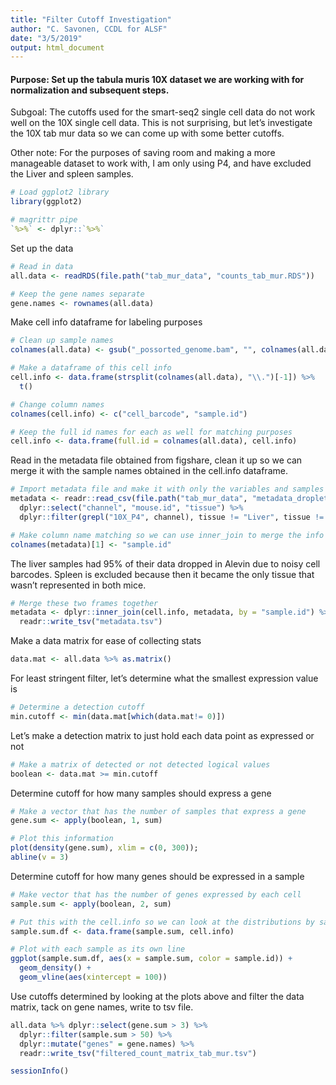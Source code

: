 ```yaml
---
title: "Filter Cutoff Investigation"
author: "C. Savonen, CCDL for ALSF"
date: "3/5/2019"
output: html_document
---
```


#### Purpose: Set up the tabula muris 10X dataset we are working with for normalization and subsequent steps. 

Subgoal: The cutoffs used for the smart-seq2 single cell data do not work well 
on the 10X single cell data. This is not surprising, but let's investigate the 
10X tab mur data so we can come up with some better cutoffs. 

Other note: For the purposes of saving room and making a more manageable dataset 
to work with, I am only using P4, and have excluded the Liver and spleen samples. 

```r
# Load ggplot2 library
library(ggplot2)

# magrittr pipe
`%>%` <- dplyr::`%>%`
```

Set up the data
```r
# Read in data
all.data <- readRDS(file.path("tab_mur_data", "counts_tab_mur.RDS"))

# Keep the gene names separate
gene.names <- rownames(all.data)
```
 
Make cell info dataframe for labeling purposes
```r
# Clean up sample names
colnames(all.data) <- gsub("_possorted_genome.bam", "", colnames(all.data))

# Make a dataframe of this cell info
cell.info <- data.frame(strsplit(colnames(all.data), "\\.")[-1]) %>% 
  t() 

# Change column names
colnames(cell.info) <- c("cell_barcode", "sample.id")

# Keep the full id names for each as well for matching purposes
cell.info <- data.frame(full.id = colnames(all.data), cell.info)
```

Read in the metadata file obtained from figshare, clean it up so we can merge it
with the sample names obtained in the cell.info dataframe. 

```r
# Import metadata file and make it with only the variables and samples we want
metadata <- readr::read_csv(file.path("tab_mur_data", "metadata_droplet.csv")) %>% 
  dplyr::select("channel", "mouse.id", "tissue") %>% 
  dplyr::filter(grepl("10X_P4", channel), tissue != "Liver", tissue != "Spleen") %>% 

# Make column name matching so we can use inner_join to merge the info
colnames(metadata)[1] <- "sample.id"
```

The liver samples had 95% of their data dropped in Alevin due to noisy cell 
barcodes. 
Spleen is excluded because then it became the only tissue that wasn't represented
in both mice. 

```r
# Merge these two frames together
metadata <- dplyr::inner_join(cell.info, metadata, by = "sample.id") %>%
  readr::write_tsv("metadata.tsv")
```
Make a data matrix for ease of collecting stats

```r
data.mat <- all.data %>% as.matrix()
```

For least stringent filter, let's determine what the smallest expression value is

```r
# Determine a detection cutoff
min.cutoff <- min(data.mat[which(data.mat!= 0)])
```

Let's make a detection matrix to just hold each data point as expressed or not

```r
# Make a matrix of detected or not detected logical values
boolean <- data.mat >= min.cutoff
```

Determine cutoff for how many samples should express a gene 

```r
# Make a vector that has the number of samples that express a gene
gene.sum <- apply(boolean, 1, sum)

# Plot this information
plot(density(gene.sum), xlim = c(0, 300));
abline(v = 3)
```

Determine cutoff for how many genes should be expressed in a sample 

```r
# Make vector that has the number of genes expressed by each cell
sample.sum <- apply(boolean, 2, sum) 

# Put this with the cell.info so we can look at the distributions by samples
sample.sum.df <- data.frame(sample.sum, cell.info) 

# Plot with each sample as its own line
ggplot(sample.sum.df, aes(x = sample.sum, color = sample.id)) +
  geom_density() +
  geom_vline(aes(xintercept = 100))
```

Use cutoffs determined by looking at the plots above and filter the data matrix,
tack on gene names, write to tsv file.

```r
all.data %>% dplyr::select(gene.sum > 3) %>% 
  dplyr::filter(sample.sum > 50) %>% 
  dplyr::mutate("genes" = gene.names) %>% 
  readr::write_tsv("filtered_count_matrix_tab_mur.tsv")
```

```r
sessionInfo()
```

